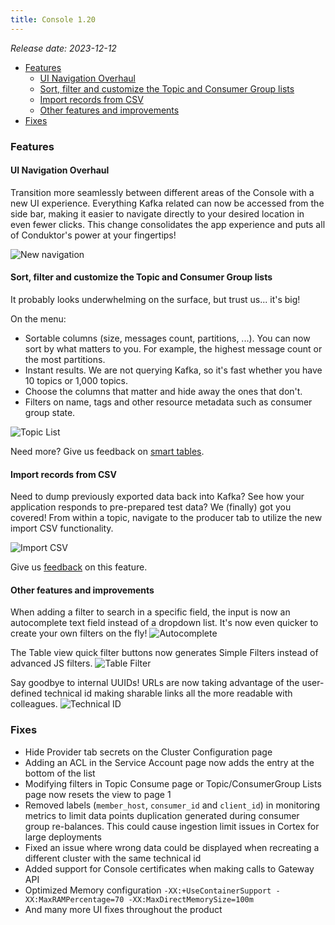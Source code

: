 ```yaml
---
title: Console 1.20
---
```


*Release date: 2023-12-12*

- [Features](#features)
  - [UI Navigation Overhaul](#ui-navigation-overhaul)
  - [Sort, filter and customize the Topic and Consumer Group lists](#sort-filter-and-customize-the-topic-and-consumer-group-lists)
  - [Import records from CSV](#import-records-from-csv)
  - [Other features and improvements](#other-features-and-improvements)
- [Fixes](#fixes)

### Features

#### UI Navigation Overhaul

Transition more seamlessly between different areas of the Console with a new UI experience. Everything Kafka related can now be accessed from the side bar, making it easier to navigate directly to your desired location in even fewer clicks. This change consolidates the app experience and puts all of Conduktor's power at your fingertips!

![New navigation](/images/changelog/platform/v20/new-navigation.png)

#### Sort, filter and customize the Topic and Consumer Group lists

It probably looks underwhelming on the surface, but trust us... it's big!

On the menu:

- Sortable columns (size, messages count, partitions, ...). You can now sort by what matters to you. For example, the highest message count or the most partitions.
- Instant results. We are not querying Kafka, so it's fast whether you have 10 topics or 1,000 topics.
- Choose the columns that matter and hide away the ones that don't.
- Filters on name, tags and other resource metadata such as consumer group state.

![Topic List](/images/changelog/platform/v20/topic-list.png)

Need more? Give us feedback on [smart tables](https://conduktor.io/roadmap).

#### Import records from CSV

Need to dump previously exported data back into Kafka? See how your application responds to pre-prepared test data? We (finally) got you covered! From within a topic, navigate to the producer tab to utilize the new import CSV functionality.

![Import CSV](/images/changelog/platform/v20/import-csv.png)

Give us [feedback](https://conduktor.io/roadmap) on this feature.

#### Other features and improvements

When adding a filter to search in a specific field, the input is now an autocomplete text field instead of a dropdown list. It's now even quicker to create your own filters on the fly!
![Autocomplete](/images/changelog/platform/v20/autocomplete.png)

The Table view quick filter buttons now generates Simple Filters instead of advanced JS filters.
![Table Filter](/images/changelog/platform/v20/table-filters.png)

Say goodbye to internal UUIDs! URLs are now taking advantage of the user-defined technical id making sharable links all the more readable with colleagues.
![Technical ID](/images/changelog/platform/v20/technical-id.png)

### Fixes

- Hide Provider tab secrets on the Cluster Configuration page
- Adding an ACL in the Service Account page now adds the entry at the bottom of the list
- Modifying filters in Topic Consume page or Topic/ConsumerGroup Lists page now resets the view to page 1
- Removed labels (`member_host`, `consumer_id` and `client_id`) in monitoring metrics to limit data points duplication generated during consumer group re-balances. This could cause ingestion limit issues in Cortex for large deployments
- Fixed an issue where wrong data could be displayed when recreating a different cluster with the same technical id
- Added support for Console certificates when making calls to Gateway API
- Optimized Memory configuration `-XX:+UseContainerSupport -XX:MaxRAMPercentage=70 -XX:MaxDirectMemorySize=100m`
- And many more UI fixes throughout the product
